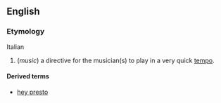 ==English==
===Etymology===
Italian

<!-- part of speech? -->
#(''music'') a directive for the musician(s) to play in a very quick [[tempo]].

====Derived terms====
*[[hey presto]]